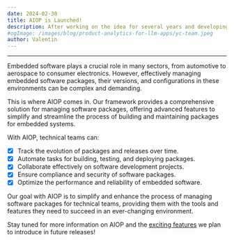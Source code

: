 ```yaml
---
date: 2024-02-30
title: AIOP is Launched!
description: After working on the idea for several years and developing the current version for 3 months, we are thrilled to launch AIOP, a package management and release framework for technical teams specialized in embedded systems.
#ogImage: /images/blog/product-analytics-for-llm-apps/yc-team.jpeg
author: Valentin
---
```



<ChangelogHeader />

---

Embedded software plays a crucial role in many sectors, from automotive to aerospace to consumer electronics. However, effectively managing embedded software packages, their versions, and configurations in these environments can be complex and demanding.

This is where AIOP comes in. Our framework provides a comprehensive solution for managing software packages, offering advanced features to simplify and streamline the process of building and maintaining packages for embedded systems.

With AIOP, technical teams can:
- [x] Track the evolution of packages and releases over time.
- [x] Automate tasks for building, testing, and deploying packages.
- [x] Collaborate effectively on software development projects.
- [x] Ensure compliance and security of software packages.
- [x] Optimize the performance and reliability of embedded software.

Our goal with AIOP is to simplify and enhance the process of managing software packages for technical teams, providing them with the tools and features they need to succeed in an ever-changing environment.

Stay tuned for more information on AIOP and the [exciting features](/roadmap) we plan to introduce in future releases!

<ProductUpdateSignup source="changelog" />